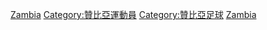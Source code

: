 {{Catnav|頁面分類|...|足球|各國足球|贊比亞足球}}
{{Catnav|頁面分類|...|各國體育|贊比亞體育|贊比亞足球}}
{{Catnav|頁面分類|...|各國體育|各國足球|贊比亞足球}}

{{Commons cat|Association football players from Zambia}}

[[Category:各国足球运动员|Zambia]]
[[Category:贊比亞運動員|Category:贊比亞運動員]]
[[Category:贊比亞足球|Category:贊比亞足球]]
[[Category:非洲足球運動員|Zambia]]